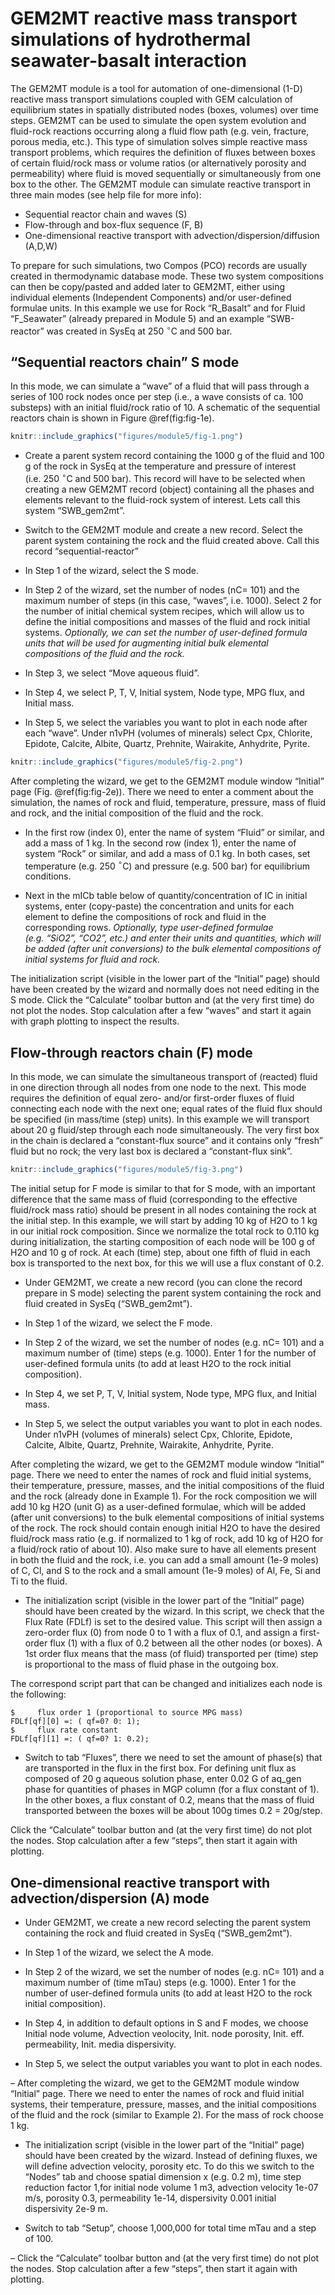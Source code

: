 # GEM2MT reactive mass transport simulations of hydrothermal seawater-basalt interaction {#module5}

The GEM2MT module is a tool for automation of one-dimensional (1-D) reactive mass transport simulations coupled with GEM calculation of equilibrium states in spatially distributed nodes (boxes, volumes) over time steps. GEM2MT can be used to simulate the open system evolution and fluid-rock reactions occurring along a fluid flow path (e.g. vein, fracture, porous media, etc.). This type of simulation solves simple reactive mass transport problems, which requires the definition of fluxes between boxes of certain fluid/rock mass or volume ratios (or alternatively porosity and permeability) where fluid is moved sequentially or simultaneously from one box to the other. The GEM2MT module can simulate reactive transport in three main modes (see help file for more info):

- Sequential reactor chain and waves (S)
- Flow-through and box-flux sequence (F, B)
- One-dimensional reactive transport with advection/dispersion/diffusion (A,D,W)

To prepare for such simulations, two Compos (PCO) records are usually created in thermodynamic database mode. These two system compositions can then be copy/pasted and added later to GEM2MT, either using individual elements (Independent Components) and/or user-defined formulae units. In this example we use for Rock "R\_Basalt" and for Fluid "F\_Seawater" (already prepared in Module 5) and an example "SWB-reactor" was created in SysEq at 250 $^{\circ}$C and 500 bar.

## "Sequential reactors chain" S mode

In this mode, we can simulate a "wave" of a fluid that will pass through a series of 100 rock nodes once per step (i.e., a wave consists of ca. 100 substeps) with an initial fluid/rock ratio of 10. A schematic of the sequential reactors chain is shown in Figure \@ref(fig:fig-1e).

```r
knitr::include_graphics("figures/module5/fig-1.png")
```


- Create a parent system record containing the 1000 g of the fluid and 100 g of the rock in SysEq at the temperature and pressure of interest (i.e. 250 $^{\circ}$C and 500 bar). This record will have to be selected when creating a new GEM2MT record (object) containing all the phases and elements relevant to the fluid-rock system of interest. Lets call this system "SWB\_gem2mt".


- Switch to the GEM2MT module and create a new record. Select the parent system containing the rock and the fluid created above. Call this record "sequential-reactor"

- In Step 1 of the wizard, select the S mode.

- In Step 2 of the wizard, set the number of nodes (nC= 101) and the maximum number of steps (in this case, "waves", i.e. 1000). Select 2 for the number of initial chemical system recipes, which will allow us to define the initial compositions and masses of the fluid and rock initial systems. _Optionally, we can set the number of user-defined formula units that will be used for augmenting initial bulk elemental compositions of the  fluid and the rock._ 

- In Step 3, we select "Move aqueous fluid".

- In Step 4, we select P, T, V, Initial system, Node type, MPG flux, and Initial mass.

- In Step 5, we select the variables you want to plot in each node after each "wave". Under n1vPH (volumes of minerals) select Cpx, Chlorite, Epidote, Calcite, Albite, Quartz, Prehnite, Wairakite, Anhydrite, Pyrite.



```r
knitr::include_graphics("figures/module5/fig-2.png")
```



After completing the wizard, we get to the GEM2MT module window "Initial" page (Fig. \@ref(fig:fig-2e)). There we need to enter a comment about the simulation, the names of rock and fluid, temperature, pressure, mass of fluid and rock, and the initial composition of the fluid and the rock. 

- In the first row (index 0), enter the name of system "Fluid" or similar, and add a mass of 1 kg. In the second row (index 1), enter the name of system "Rock" or similar, and add a mass of 0.1 kg. In both cases, set temperature (e.g. 250 $^{\circ}$C) and pressure (e.g. 500 bar) for equilibrium conditions.

- Next in the mICb table below of quantity/concentration of IC in initial systems, enter (copy-paste) the concentration and units for each element to define the compositions of rock and fluid in the corresponding rows. _Optionally, type user-defined formulae (e.g. "SiO2", "CO2", etc.) and enter their units and quantities, which will be added (after unit conversions) to the bulk elemental compositions of initial systems for fluid and rock._

The initialization script (visible in the lower part of the "Initial" page) should have been created by the wizard and normally does not need editing in the S mode. Click the "Calculate" toolbar button and (at the very first time) do not plot the nodes. Stop calculation after a few "waves" and start it again with graph plotting to inspect the results.

## Flow-through reactors chain (F) mode

In this mode, we can simulate the simultaneous transport of (reacted) fluid in one direction through all nodes from one node to the next. This mode requires the definition of equal zero- and/or first-order fluxes of fluid connecting each node with the next one; equal rates of the fluid flux should be specified (in mass/time (step) units). In this example we will transport about 20 g fluid/step through each node simultaneously. The very first box in the chain is declared a "constant-flux source" and it contains only "fresh" fluid but no rock; the very last box is declared a "constant-flux sink".  

```r
knitr::include_graphics("figures/module5/fig-3.png")
```

The initial setup for F mode is similar to that for S mode, with an important difference that the same mass of fluid (corresponding to the effective fluid/rock mass ratio) should be present in all nodes containing the rock at the initial step. In this example, we will start by adding 10 kg of H2O to 1 kg in our initial rock composition. Since we normalize the total rock to 0.110 kg during initialization, the starting composition of each node will be 100 g of H2O and 10 g of rock. At each (time) step, about one fifth of fluid in each box is transported to the next box, for this we will use a flux constant of 0.2. 

- Under GEM2MT, we create a new record (you can clone the record prepare in S mode) selecting the parent system containing the rock and fluid created in SysEq ("SWB\_gem2mt").

- In Step 1 of the wizard, we select the F mode.

- In Step 2 of the wizard, we set the number of nodes (e.g. nC= 101) and a maximum number of (time) steps (e.g. 1000). Enter 1 for the number of user-defined formula units (to add at least H2O to the rock initial composition).

- In Step 4, we set P, T, V, Initial system, Node type, MPG flux, and Initial mass.

- In Step 5, we select the output variables you want to plot in each nodes. Under n1vPH (volumes of minerals) select Cpx, Chlorite, Epidote, Calcite, Albite, Quartz, Prehnite, Wairakite, Anhydrite, Pyrite.

After completing the wizard, we get to the GEM2MT module window "Initial" page. There we need to enter the names of rock and fluid initial systems, their temperature, pressure, masses, and the initial compositions of the fluid and the rock (already done in Example 1). For the rock composition we will add 10 kg H2O (unit G) as a  user-defined formulae, which will be added (after unit conversions) to the bulk elemental compositions of initial systems of the rock. The rock should contain enough initial H2O to have the desired fluid/rock mass ratio (e.g. if normalized to 1 kg of rock, add 10 kg of H2O for a fluid/rock ratio of about 10). Also make sure to have all elements present in both the fluid and the rock, i.e. you can add a small amount (1e-9 moles) of C, Cl, and S to the rock and a small amount (1e-9 moles) of Al, Fe, Si and Ti to the fluid.

- The initialization script (visible in the lower part of the "Initial" page) should have been created by the wizard. In this script, we check that the Flux Rate (FDLf) is set to the desired value. This script will then assign a zero-order flux (0) from node 0 to 1 with a flux of 0.1, and assign a first-order flux (1) with a flux of 0.2 between all the other nodes (or boxes). A 1st order flux means that the mass (of fluid) transported per (time) step is proportional to the mass of fluid phase in the outgoing box.

The correspond script part that can be changed and initializes each node is the following:

```
$     flux order 1 (proportional to source MPG mass)
FDLf[qf][0] =: ( qf=0? 0: 1);
$     flux rate constant
FDLf[qf][1] =: ( qf=0? 1: 0.2);
```

- Switch to tab "Fluxes", there we need to set the amount of phase(s) that are transported in the flux in the first box. For defining unit flux as composed of 20 g aqueous solution phase, enter 0.02 G of aq\_gen phase for quantities of phases in MGP column (for a flux constant of 1). In the other boxes, a flux constant of 0.2, means that the mass of fluid transported between the boxes will be about 100g times 0.2 = 20g/step.

Click the "Calculate" toolbar button and (at the very first time) do not plot the nodes. Stop calculation after a few "steps", then start it again with plotting.

## One-dimensional reactive transport with advection/dispersion (A) mode

- Under GEM2MT, we create a new record  selecting the parent system containing the rock and fluid created in SysEq ("SWB\_gem2mt").
	
- In Step 1 of the wizard, we select the A mode.
	
- In Step 2 of the wizard, we set the number of nodes (e.g. nC= 101) and a maximum number of (time mTau) steps (e.g. 1000). Enter 1 for the number of user-defined formula units (to add at least H2O to the rock initial composition).
	
- In Step 4, in addition to default options in S and F modes, we choose Initial node volume, Advection veolocity, Init. node porosity, Init. eff. permeability, Init. media dispersivity.
	
- In Step 5, we select the output variables you want to plot in each nodes. 
	
-- After completing the wizard, we get to the GEM2MT module window "Initial" page. There we need to enter the names of rock and fluid initial systems, their temperature, pressure, masses, and the initial compositions of the fluid and the rock (similar to Example 2). For the mass of rock choose 1 kg. 
	
- The initialization script (visible in the lower part of the "Initial" page) should have been created by the wizard. Instead of defining fluxes, we will define advection velocity, porosity etc. To do this we switch to the "Nodes" tab and choose spatial dimension x  (e.g. 0.2 m), time step reduction factor 1,for initial node volume 1 m3, advection velocity 1e-07 m/s, porosity 0.3, permeability 1e-14, dispersivity 0.001 initial dispersivity 2e-9 m.
	
- Switch to tab "Setup", choose 1,000,000 for total time mTau and a step of 100.
	
-- Click the "Calculate" toolbar button and (at the very first time) do not plot the nodes. Stop calculation after a few "steps", then start it again with plotting.
	